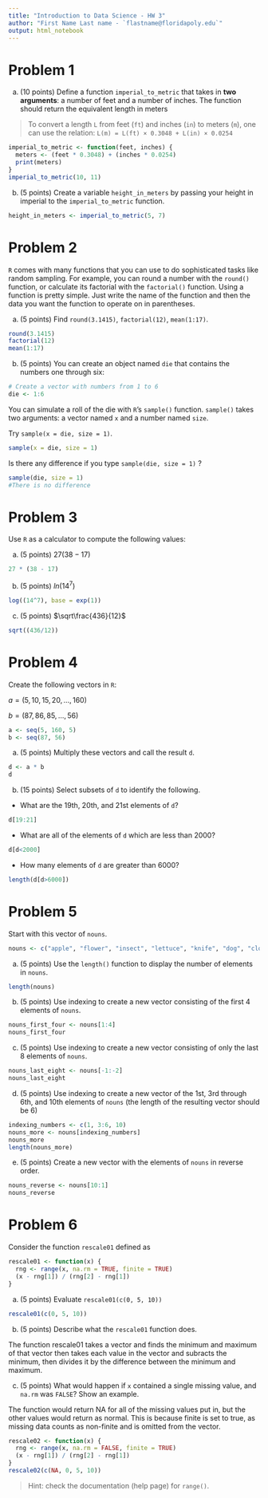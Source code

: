 ```yaml
---
title: "Introduction to Data Science - HW 3"
author: "First Name Last name - `flastname@floridapoly.edu`"
output: html_notebook
---
```




# Problem 1 

(a) (10 points) Define a function `imperial_to_metric` that takes in **two arguments**: a number of feet and a number of inches. The function should return the equivalent length in meters

> To convert a length `L` from feet (`ft`) and inches (`in`) to meters (`m`), one can use the relation: `L(m) = L(ft) × 0.3048 + L(in) × 0.0254`

```r
imperial_to_metric <- function(feet, inches) {
  meters <- (feet * 0.3048) + (inches * 0.0254)
  print(meters)
}
imperial_to_metric(10, 11)
```


(b) (5 points) Create a variable `height_in_meters` by passing your height in imperial to the `imperial_to_metric` function.

```r
height_in_meters <- imperial_to_metric(5, 7)
```




# Problem 2

`R` comes with many functions that you can use to do sophisticated tasks like random sampling. For example, you can round a number with the `round()` function, or calculate its factorial with the `factorial()` function. Using a function is pretty simple. Just write the name of the function and then the data you want the function to operate on in parentheses.

(a) (5 points) Find `round(3.1415)`, `factorial(12)`, `mean(1:17)`.

```r
round(3.1415)
factorial(12)
mean(1:17)
```


(b) (5 points) You can create an object named `die` that contains the numbers one through six:

```r
# Create a vector with numbers from 1 to 6
die <- 1:6
```

You can simulate a roll of the die with `R`’s `sample()` function. `sample()` takes two arguments: a vector named `x` and a number named `size`. 

Try `sample(x = die, size = 1)`. 

```r
sample(x = die, size = 1)
```


Is there any difference if you type `sample(die, size = 1)` ?

```r
sample(die, size = 1)
#There is no difference
```



# Problem 3

Use `R` as a calculator to compute the following values:

(a) (5 points) $27 (38 -17)$

```r
27 * (38 - 17)
```


(b) (5 points) $ln(14^7)$

```r
log((14^7), base = exp(1))
```


(c) (5 points) $\sqrt\frac{436}{12}$

```r
sqrt((436/12))
```



# Problem 4

Create the following vectors in `R`:

$a = (5, 10, 15, 20, ..., 160)$

$b = (87, 86, 85, ..., 56)$

```r
a <- seq(5, 160, 5)
b <- seq(87, 56)
```


(a) (5 points) Multiply these vectors and call the result `d`. 

```r
d <- a * b
d
```


(b) (15 points) Select subsets of `d` to identify the following.

- What are the 19th, 20th, and 21st elements of `d`?

```r
d[19:21]
```


- What are all of the elements of `d` which are less than 2000?

```r
d[d<2000]
```


- How many elements of `d` are greater than 6000?

```r
length(d[d>6000])
```



# Problem 5

Start with this vector of `nouns`.  

```r
nouns <- c("apple", "flower", "insect", "lettuce", "knife", "dog", "cloud", "person", "cabinet", "flower" )
```

(a) (5 points) Use the `length()` function to display the number of elements in `nouns`.

```r
length(nouns)
```


(b) (5 points) Use indexing to create a new vector consisting of the first 4 elements of `nouns`.

```r
nouns_first_four <- nouns[1:4]
nouns_first_four
```


(c) (5 points) Use indexing to create a new vector consisting of only the last 8 elements of `nouns`.

```r
nouns_last_eight <- nouns[-1:-2]
nouns_last_eight
```


(d) (5 points) Use indexing to create a new vector of the 1st, 3rd through 6th, and 10th elements of `nouns` (the length of the resulting vector should be 6)

```r
indexing_numbers <- c(1, 3:6, 10)
nouns_more <- nouns[indexing_numbers]
nouns_more
length(nouns_more)
```


(e) (5 points) Create a new vector with the elements of `nouns` in reverse order.

```r
nouns_reverse <- nouns[10:1]
nouns_reverse
```



# Problem 6

Consider the function `rescale01` defined as 

```r
rescale01 <- function(x) {
  rng <- range(x, na.rm = TRUE, finite = TRUE)
  (x - rng[1]) / (rng[2] - rng[1])
}
```

(a) (5 points) Evaluate `rescale01(c(0, 5, 10))`

```r
rescale01(c(0, 5, 10))
```


(b) (5 points) Describe what the `rescale01` function does.

The function rescale01 takes a vector and finds the minimum and maximum of that vector then takes each value in the vector and subracts the minimum, then divides it by the difference between the minimum and maximum.

(c) (5 points) What would happen if `x` contained a single missing value, and `na.rm` was `FALSE`? Show an example.

The function would return NA for all of the missing values put in, but the other values would return as normal. This is because finite is set to true, as missing data counts as non-finite and is omitted from the vector.

```r
rescale02 <- function(x) {
  rng <- range(x, na.rm = FALSE, finite = TRUE)
  (x - rng[1]) / (rng[2] - rng[1])
}
rescale02(c(NA, 0, 5, 10))
```


> Hint: check the documentation (help page) for `range()`.





